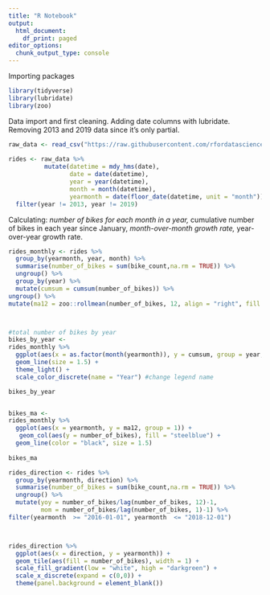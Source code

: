 ```yaml
---
title: "R Notebook"
output:
  html_document:
    df_print: paged
editor_options:
  chunk_output_type: console
---
```



Importing packages

```r

library(tidyverse)
library(lubridate)
library(zoo)

```

Data import and first cleaning. Adding date columns with lubridate. Removing 2013 and 2019 data since it's only partial.

```r

raw_data <- read_csv("https://raw.githubusercontent.com/rfordatascience/tidytuesday/master/data/2019/2019-04-02/bike_traffic.csv", col_types = "ccfdd")
  
rides <- raw_data %>% 
          mutate(datetime = mdy_hms(date),
                 date = date(datetime),
                 year = year(datetime),
                 month = month(datetime),
                 yearmonth = date(floor_date(datetime, unit = "month"))) %>% 
  filter(year != 2013, year != 2019)

```


Calculating: 
*number of bikes for each month in a year,
*cumulative number of bikes in each year since January,
*month-over-month growth rate,
*year-over-year growth rate.


```r

rides_monthly <- rides %>%
  group_by(yearmonth, year, month) %>% 
  summarise(number_of_bikes = sum(bike_count,na.rm = TRUE)) %>% 
  ungroup() %>%
  group_by(year) %>% 
  mutate(cumsum = cumsum(number_of_bikes)) %>% 
ungroup() %>% 
mutate(ma12 = zoo::rollmean(number_of_bikes, 12, align = "right", fill = NA)) #moving average of the last 12 periods (months)



#total number of bikes by year
bikes_by_year <- 
rides_monthly %>% 
  ggplot(aes(x = as.factor(month(yearmonth)), y = cumsum, group = year, col = as.factor(year))) +
  geom_line(size = 1.5) +
  theme_light() +
  scale_color_discrete(name = "Year") #change legend name

bikes_by_year


bikes_ma <-
rides_monthly %>% 
  ggplot(aes(x = yearmonth, y = ma12, group = 1)) +
   geom_col(aes(y = number_of_bikes), fill = "steelblue") +
  geom_line(color = "black", size = 1.5)
 
bikes_ma

```



```r

rides_direction <- rides %>%
  group_by(yearmonth, direction) %>% 
  summarise(number_of_bikes = sum(bike_count,na.rm = TRUE)) %>% 
  ungroup() %>%
  mutate(yoy = number_of_bikes/lag(number_of_bikes, 12)-1,
         mom = number_of_bikes/lag(number_of_bikes, 1)-1) %>% 
filter(yearmonth  >= "2016-01-01", yearmonth  <= "2018-12-01")



rides_direction %>% 
  ggplot(aes(x = direction, y = yearmonth)) +
  geom_tile(aes(fill = number_of_bikes), width = 1) +
  scale_fill_gradient(low = "white", high = "darkgreen") +
  scale_x_discrete(expand = c(0,0)) +
  theme(panel.background = element_blank())
  




```

